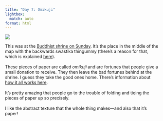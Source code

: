 ```yaml
---
title: "Day 7: Omikuji"
lightbox:
  match: auto
format: html
---
```


![](../images/20120426231810_dsc01497.jpg){group="all-the-pictures"}

This was at the [Buddhist shrine on Sunday](http://g.co/maps/asyxp).  It's the place in the middle of the map with the backwards swastika thingummy (there's a reason for that, which is explained [here](https://en.wikipedia.org/wiki/Swastika)).<br><br>These pieces of paper are called *omikuji* and are fortunes that people give a small donation to receive.  They then leave the bad fortunes behind at the shrine.  I guess they take the good ones home.  There's information about [how it all works here](http://www.onmarkproductions.com/html/shrine-guide-2.shtml#luckycharms).<br><br>It's pretty amazing that people go to the trouble of folding and tieing the pieces of paper up so precisely. <br><br>I like the abstract texture that the whole thing makes&mdash;and also that it's paper!
